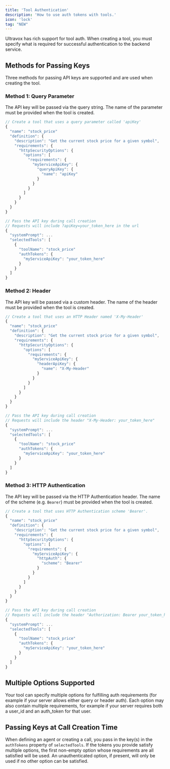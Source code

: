 ```yaml
---
title: 'Tool Authentication'
description: 'How to use auth tokens with tools.'
icon: 'lock'
tag: "NEW"
---
```


Ultravox has rich support for tool auth. When creating a tool, you must specify what is required for successful authentication to the backend service.

## Methods for Passing Keys
Three methods for passing API keys are supported and are used when creating the tool.

### Method 1: Query Parameter
The API key will be passed via the query string. The name of the parameter must be provided when the tool is created.

```js Creating a tool with a query param auth key
// Create a tool that uses a query parameter called 'apiKey'
{
  "name": "stock_price"
  "definition": {
    "description": "Get the current stock price for a given symbol",
    "requirements": {
      "httpSecurityOptions": {
        "options": [
          "requirements": {
            "myServiceApiKey": {
              "queryApiKey": {
                "name": "apiKey"
              }
            }
          }
        ]
      }
    }
  }
}
```
```js Providing the auth key during call creation
// Pass the API key during call creation
// Requests will include ?apiKey=your_token_here in the url
{
  "systemPrompt": ...
  "selectedTools": [
    {
      "toolName": "stock_price"
      "authTokens": {
        "myServiceApiKey": "your_token_here"
      }
    }
  ]
}
```

### Method 2: Header
The API key will be passed via a custom header. The name of the header must be provided when the tool is created.

```js Creating a tool with a custom header auth key
// Create a tool that uses an HTTP Header named 'X-My-Header'
{
  "name": "stock_price"
  "definition": {
    "description": "Get the current stock price for a given symbol",
    "requirements": {
      "httpSecurityOptions": {
        "options": [
          "requirements": {
            "myServiceApiKey": {
              "headerApiKey": {
                "name": "X-My-Header"
              }
            }
          }
        ]
      }
    }
  }
}
```
```js Providing the auth key during call creation
// Pass the API key during call creation
// Requests will include the header "X-My-Header: your_token_here"
{
  "systemPrompt": ...
  "selectedTools": [
    {
      "toolName": "stock_price"
      "authTokens": {
        "myServiceApiKey": "your_token_here"
      }
    }
  ]
}
```

### Method 3: HTTP Authentication
The API key will be passed via the HTTP Authentication header. The name of the scheme (e.g. `Bearer`) must be provided when the tool is created.

```js Creating a tool that passes auth key via HTTP Authentication header
// Create a tool that uses HTTP Authentication scheme 'Bearer'.
{
  "name": "stock_price"
  "definition": {
    "description": "Get the current stock price for a given symbol",
    "requirements": {
      "httpSecurityOptions": {
        "options": [
          "requirements": {
            "myServiceApiKey": {
              "httpAuth": {
                "scheme": "Bearer"
              }
            }
          }
        ]
      }
    }
  }
}
```
```js Providing the auth key during call creation
// Pass the API key during call creation
// Requests will include the header "Authorization: Bearer your_token_here"
{
  "systemPrompt": ...
  "selectedTools": [
    {
      "toolName": "stock_price"
      "authTokens": {
        "myServiceApiKey": "your_token_here"
      }
    }
  ]
}
```

## Multiple Options Supported
Your tool can specify multiple options for fulfilling auth requirements (for example if your server allows either query or header auth).
Each option may also contain multiple requirements, for example if your server requires both a user_id and an auth_token for that user.

## Passing Keys at Call Creation Time
When defining an agent or creating a call, you pass in the key(s) in the `authTokens` property of `selectedTools`.
If the tokens you provide satisfy multiple options, the first non-empty option whose requirements are all satisfied
will be used. An unauthenticated option, if present, will only be used if no other option can be satisfied.